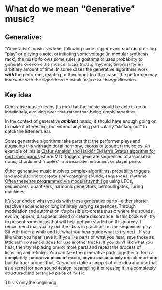 # What do we mean "Generative" music?

## Generative: {.unnumbered}

"Generative" music is where, following some trigger event such as
pressing "play" or playing a note, or initiating some voltage (in
modular synthesis rack), the music follows some rules, algorithms or
uses probability to generate or evolve the musical ideas (notes,
rhythms, timbres) for an arbitrary amount of time. In some cases the
generative algorithms work ***with*** the performer, reacting to their
input. In other cases the performer may intervene with the algorithms to
tweak, adjust or change direction.

::: callout-tip
## Key idea

Generative music means (to me) that the music should be able to go on
indefinitely, evolving over time rather than being simply repetitive.

In the context of generative ***ambient*** music, it should have enough
going on to make it interesting, but without anything particularly
"sticking out" to catch the listener's ear.
:::

Some generative algorithms take parts that the performer plays and
augments this with additional harmony, chords or (counter) melodies. An
example of this is [Olafur Arnalds' and Halldór Eldjárn's Stratus
algorithm for performer
pianos](https://www.youtube.com/watch?v=ktxkEBT5CB0) where MIDI triggers
generate sequences of associated notes, chords and "ripples" in a
separate instrument or player piano.

Other generative music involves complex algorithms, probability triggers
and modulations to create ever-changing sounds, sequences, rhythms.
[Often these are programmed via modular synth
rigs](https://www.youtube.com/watch?v=uNz1XfVfJak) using LFOs,
sequencers, quantizers, harmonic generators, bernoulli gates, Turing
machines.

It's your choice what you do with these generative parts - either
shorter, reactive sequences or long infinitely varying sequences.
Through modulation and automation it's possible to create music where
the sounds evolve, appear, disappear, blend or create dissonance. In
this book we'll try to present some ideas that will help get you started
on this journey. I recommend that you try out the ideas in practice. Let
the sequences play. Sit with them a while and let what you hear guide
what to try next...If you like what you hear, save it. If you like parts
of what you hear, save those as little self-contained ideas for use in
other tracks. If you don't like what you hear, then try replacing one or
more parts and repeat the process of listening and refining. You can
take the generative parts together to form a completely generative piece
of music, or you can take only one element and build a track around
that. Or you can take a snippet of one idea and use that as a kernel for
new sound design, resampling it or reusing it in a completely structured
and arranged piece of music.

This is only the beginning.
